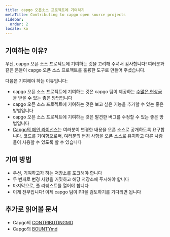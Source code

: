 ```yaml
---
title: capgo 오픈소스 프로젝트에 기여하기
metaTitle: Contributing to capgo open source projects
sidebar:
  order: 2
locale: ko
---
```


## 기여하는 이유?

우선, capgo 오픈 소스 프로젝트에 기여하는 것을 고려해 주셔서 감사합니다! 여러분과 같은 분들이 capgo 오픈 소스 프로젝트를 훌륭한 도구로 만들어 주셨습니다.

다음은 기여해야 하는 이유입니다:

* capgo 오픈 소스 프로젝트에 기여하는 것은 capgo 팀이 제공하는 [수많은 현상금](https://consolealgoraio/org/Capgo/)을 받을 수 있는 좋은 방법입니다
* capgo 오픈 소스 프로젝트에 기여하는 것은 보고 싶은 기능을 추가할 수 있는 좋은 방법입니다
* capgo 오픈 소스 프로젝트에 기여하는 것은 발견한 버그를 수정할 수 있는 좋은 방법입니다
* [Capgo의 메인 라이선스](https://githubcom/Cap-go/capgo/blob/main/LICENSE/)는 여러분이 변경한 내용을 오픈 소스로 공개하도록 요구합니다. 코드를 기여함으로써, 여러분의 변경 사항을 오픈 소스로 유지하고 다른 사람들이 사용할 수 있도록 할 수 있습니다

## 기여 방법

* 우선, 기여하고자 하는 저장소를 포크해야 합니다
* 두 번째로 변경 사항을 커밋하고 해당 저장소에 푸시해야 합니다
* 마지막으로, 풀 리퀘스트를 열어야 합니다
* 이게 전부입니다! 이제 capgo 팀이 PR을 검토하기를 기다리면 됩니다

## 추가로 읽어볼 문서

* Capgo의 [CONTRIBUTINGMD](https://githubcom/Cap-go/capgo/blob/main/CONTRIBUTINGmd/)
* Capgo의 [BOUNTYmd](https://githubcom/Cap-go/capgo/blob/main/BOUNTYmd/)